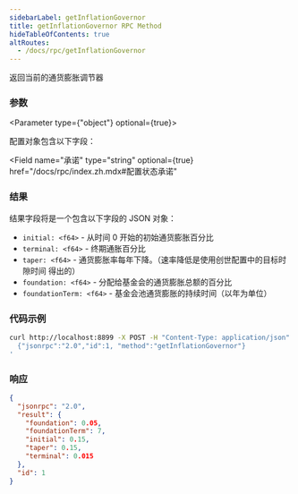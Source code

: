 ```yaml
---
sidebarLabel: getInflationGovernor
title: getInflationGovernor RPC Method
hideTableOfContents: true
altRoutes:
  - /docs/rpc/getInflationGovernor
---
```


返回当前的通货膨胀调节器

<DocSideBySide>

<DocLeftSide>

### 参数

<Parameter type={"object"} optional={true}>

配置对象包含以下字段：

<Field
  name="承诺"
  type="string"
  optional={true}
  href="/docs/rpc/index.zh.mdx#配置状态承诺"
></Field>

</Parameter>

### 结果

结果字段将是一个包含以下字段的 JSON 对象：

- `initial: <f64>` - 从时间 0 开始的初始通货膨胀百分比
- `terminal: <f64>` - 终期通胀百分比
- `taper: <f64>` - 通货膨胀率每年下降。（速率降低是使用创世配置中的目标时隙时间
  得出的）
- `foundation: <f64>` - 分配给基金会的通货膨胀总额的百分比
- `foundationTerm: <f64>` - 基金会池通货膨胀的持续时间（以年为单位）

</DocLeftSide>

<DocRightSide>

### 代码示例

```bash
curl http://localhost:8899 -X POST -H "Content-Type: application/json" -d '
  {"jsonrpc":"2.0","id":1, "method":"getInflationGovernor"}
'
```

### 响应

```json
{
  "jsonrpc": "2.0",
  "result": {
    "foundation": 0.05,
    "foundationTerm": 7,
    "initial": 0.15,
    "taper": 0.15,
    "terminal": 0.015
  },
  "id": 1
}
```

</DocRightSide>
</DocSideBySide>
